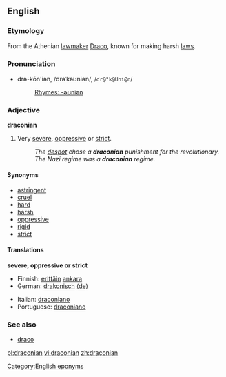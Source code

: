 ==English==

===Etymology===
From the Athenian [[lawmaker]] [[w:Draco|Draco]], known for making harsh [[law]]s.

===Pronunciation===
*drə-kōn'iən, /drəˈkəʊniən/, /<tt>dr@"k@Uni@n</tt>/
*:[[Rhymes:English:-əʊniən|Rhymes: -əʊniən]]

===Adjective===
'''draconian'''

# Very [[severe]], [[oppressive]] or [[strict]].
#:''The [[despot]] chose a '''draconian''' punishment for the revolutionary.''
#:''The Nazi regime was a '''draconian''' regime.''

====Synonyms====
*[[astringent]]
*[[cruel]]
*[[hard]]
*[[harsh]]
*[[oppressive]]
*[[rigid]]
*[[strict]]

====Translations====
'''severe, oppressive or strict'''
{{top}}
*Finnish: [[erittäin]] [[ankara]]
*German: [[drakonisch]] [[:de:drakonisch|(de)]] 
{{mid}}
*Italian: [[draconiano]]
*Portuguese: [[draconiano]]
{{bottom}}

===See also===
*[[draco]]<!-- latin for "dragon" -->

[[Category:English eponyms]]

[[pl:draconian]]
[[vi:draconian]]
[[zh:draconian]]